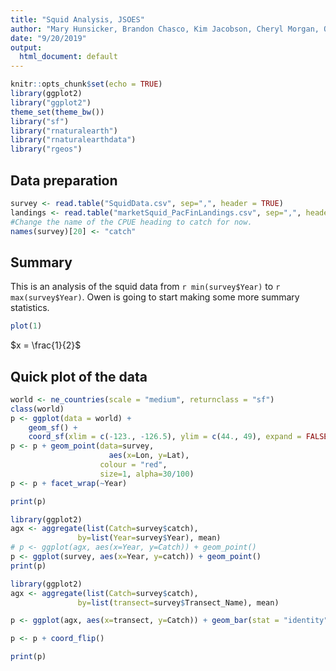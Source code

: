 ```yaml
---
title: "Squid Analysis, JSOES"
author: "Mary Hunsicker, Brandon Chasco, Kim Jacobson, Cheryl Morgan, Owen Welch"
date: "9/20/2019"
output:
  html_document: default
---
```



```r
knitr::opts_chunk$set(echo = TRUE)
library(ggplot2)
library("ggplot2")
theme_set(theme_bw())
library("sf")
library("rnaturalearth")
library("rnaturalearthdata")
library("rgeos")
```

## Data preparation 
```r
survey <- read.table("SquidData.csv", sep=",", header = TRUE)
landings <- read.table("marketSquid_PacFinLandings.csv", sep=",", header = TRUE)
#Change the name of the CPUE heading to catch for now.
names(survey)[20] <- "catch"
```

## Summary 
This is an analysis of the squid data from `r min(survey$Year)` to `r max(survey$Year)`. Owen is going to start making some more summary statistics.

```r

plot(1)

```

$x = \frac{1}{2}$

## Quick plot of the data

```r
world <- ne_countries(scale = "medium", returnclass = "sf")
class(world)
p <- ggplot(data = world) +
    geom_sf() +
    coord_sf(xlim = c(-123., -126.5), ylim = c(44., 49), expand = FALSE)
p <- p + geom_point(data=survey, 
                      aes(x=Lon, y=Lat),
                    colour = "red",
                    size=1, alpha=30/100)
p <- p + facet_wrap(~Year)

print(p)
```

```r
library(ggplot2)
agx <- aggregate(list(Catch=survey$catch),
               by=list(Year=survey$Year), mean)
# p <- ggplot(agx, aes(x=Year, y=Catch)) + geom_point()
p <- ggplot(survey, aes(x=Year, y=catch)) + geom_point()
print(p)
```

```r
library(ggplot2)
agx <- aggregate(list(Catch=survey$catch),
               by=list(transect=survey$Transect_Name), mean)

p <- ggplot(agx, aes(x=transect, y=Catch)) + geom_bar(stat = "identity")

p <- p + coord_flip()

print(p)
```


